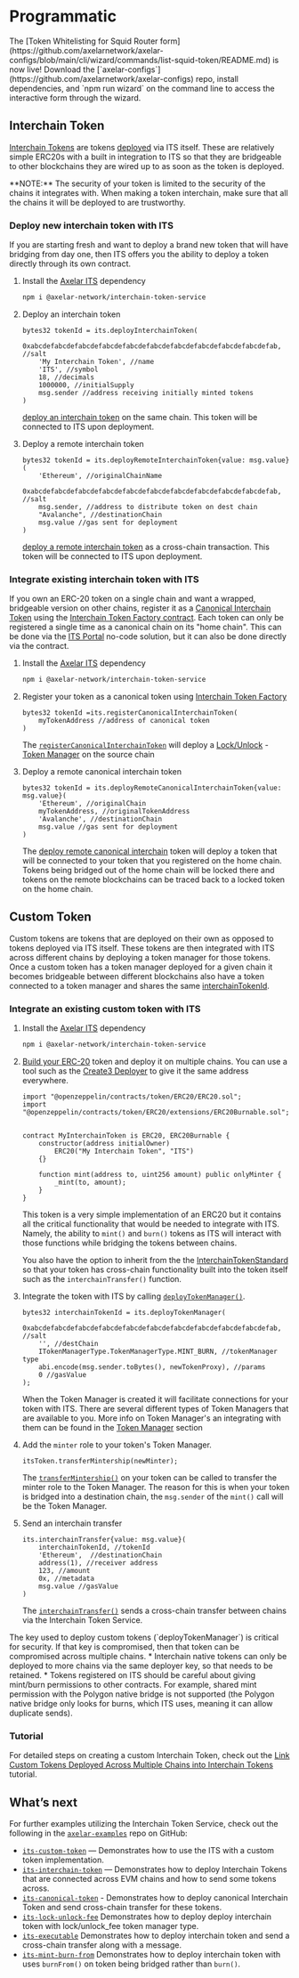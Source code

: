 # Programmatic

<Callout emoji="⭐">
  The [Token Whitelisting for Squid Router
  form](https://github.com/axelarnetwork/axelar-configs/blob/main/cli/wizard/commands/list-squid-token/README.md)
  is now live! Download the
  [`axelar-configs`](https://github.com/axelarnetwork/axelar-configs) repo,
  install dependencies, and `npm run wizard` on the command line to access the
  interactive form through the wizard.
</Callout>


## Interchain Token

[Interchain Tokens](https://github.com/axelarnetwork/interchain-token-service/blob/main/contracts/interchain-token/InterchainToken.sol) are tokens [deployed](https://github.com/axelarnetwork/interchain-token-service/blob/main/contracts/InterchainTokenService.sol#L327) via ITS itself. These are relatively simple ERC20s with a built in integration to ITS so that they are bridgeable to other blockchains they are wired up to as soon as the token is deployed.


<Callout emoji="🚨">
  **NOTE:** The security of your token is limited to the security of the chains
  it integrates with. When making a token interchain, make sure that all the
  chains it will be deployed to are trustworthy.
</Callout>


### Deploy new interchain token with ITS
If you are starting fresh and want to deploy a brand new token that will have bridging from day one, then ITS offers you the ability to deploy a token directly through its own contract.
1. Install the [Axelar ITS](https://www.npmjs.com/package/@axelar-network/interchain-token-service) dependency
   ```bash
   npm i @axelar-network/interchain-token-service
   ```
1. Deploy an interchain token
    ```solidity
    bytes32 tokenId = its.deployInterchainToken(
        0xabcdefabcdefabcdefabcdefabcdefabcdefabcdefabcdefabcdefabcdefab, //salt
        'My Interchain Token', //name
        'ITS', //symbol
        18, //decimals
        1000000, //initialSupply
        msg.sender //address receiving initially minted tokens
    )
    ```
    [deploy an interchain token](https://github.com/axelarnetwork/interchain-token-service/blob/9edc4318ac1c17231e65886eea72c0f55469d7e5/contracts/InterchainTokenFactory.sol#L118) on the same chain. This token will be connected to ITS upon deployment.

1. Deploy a remote interchain token
    ```solidity
    bytes32 tokenId = its.deployRemoteInterchainToken{value: msg.value}(
        'Ethereum', //originalChainName
        0xabcdefabcdefabcdefabcdefabcdefabcdefabcdefabcdefabcdefabcdefab, //salt
        msg.sender, //address to distribute token on dest chain
        "Avalanche", //destinationChain
        msg.value //gas sent for deployment
    )
    ```
    [deploy a remote interchain token](https://github.com/axelarnetwork/interchain-token-service/blob/9edc4318ac1c17231e65886eea72c0f55469d7e5/contracts/InterchainTokenFactory.sol#L163) as a cross-chain transaction. This token will be connected to ITS upon deployment.

### Integrate existing interchain token with ITS

If you own an ERC-20 token on a single chain and want a wrapped, bridgeable version on other chains, register it as a [Canonical Interchain Token](/dev/send-tokens/glossary/#canonical-interchain-token) using the [Interchain Token Factory contract](https://github.com/axelarnetwork/interchain-token-service/blob/main/contracts/InterchainTokenFactory.sol#L20). Each token can only be registered a single time as a canonical chain on its "home chain". This can be done via the [ITS Portal](/dev/send-tokens/interchain-tokens/quick-start/no-code/) no-code solution, but it can also be done directly via the contract.
1. Install the [Axelar ITS](https://www.npmjs.com/package/@axelar-network/interchain-token-service) dependency
   ```bash
   npm i @axelar-network/interchain-token-service
   ```

1. Register your token as a canonical token using [Interchain Token Factory](https://github.com/axelarnetwork/interchain-token-service/blob/main/contracts/InterchainTokenFactory.sol#L20)
    ```solidity
    bytes32 tokenId =its.registerCanonicalInterchainToken(
        myTokenAddress //address of canonical token
    )
    ```
    The [`registerCanonicalInterchainToken`](https://github.com/axelarnetwork/interchain-token-service/blob/9edc4318ac1c17231e65886eea72c0f55469d7e5/contracts/InterchainTokenFactory.sol#L240)  will deploy a [Lock/Unlock](/dev/send-tokens/glossary/#lockunlock) - [Token Manager](/dev/send-tokens/glossary/#token-manager) on the source chain

1. Deploy a remote canonical interchain token
    ```solidity
    bytes32 tokenId = its.deployRemoteCanonicalInterchainToken{value: msg.value}(
        'Ethereum', //originalChain
        myTokenAddress, //originalTokenAddress
        'Avalanche', //destinationChain
        msg.value //gas sent for deployment
    )
    ```
    The [deploy remote canonical interchain](https://github.com/axelarnetwork/interchain-token-service/blob/9edc4318ac1c17231e65886eea72c0f55469d7e5/contracts/InterchainTokenFactory.sol#L257) token will deploy a token that will be connected to your token that you registered on the home chain. Tokens being bridged out of the home chain will be locked there and tokens on the remote blockchains can be traced back to a locked token on the home chain. 

## Custom Token

Custom tokens are tokens that are deployed on their own as opposed to tokens deployed via ITS itself. These tokens are then integrated with ITS across different chains by deploying a token manager for those tokens. Once a custom token has a token manager deployed for a given chain it becomes bridgeable between different blockchains also have a token connected to a token manager and shares the same [interchainTokenId](https://github.com/axelarnetwork/interchain-token-service/blob/main/contracts/InterchainTokenService.sol#L228).

### Integrate an existing custom token with ITS

1. Install the [Axelar ITS](https://www.npmjs.com/package/@axelar-network/interchain-token-service) dependency

   ```bash
   npm i @axelar-network/interchain-token-service
   ```

1. [Build your ERC-20](https://docs.alchemy.com/docs/how-to-create-an-erc-20-token-4-steps) token and deploy it on multiple chains. You can use a tool such as the [Create3 Deployer](/dev/solidity-utilities/#create3-deployer) to give it the same address everywhere.

   ```solidity
   import "@openzeppelin/contracts/token/ERC20/ERC20.sol";
   import "@openzeppelin/contracts/token/ERC20/extensions/ERC20Burnable.sol";


   contract MyInterchainToken is ERC20, ERC20Burnable {
       constructor(address initialOwner)
           ERC20("My Interchain Token", "ITS")
       {}

       function mint(address to, uint256 amount) public onlyMinter {
           _mint(to, amount);
       }
   }
   ```

   This token is a very simple implementation of an ERC20 but it contains all the critical functionality that would be needed to integrate with ITS. Namely, the ability to `mint()` and `burn()` tokens as ITS will interact with those functions while bridging the tokens between chains.

   You also have the option to inherit from the the [InterchainTokenStandard](https://github.com/axelarnetwork/interchain-token-service/blob/main/contracts/interchain-token/InterchainTokenStandard.sol#L12) so that your token has cross-chain functionality built into the token itself such as the `interchainTransfer()` function.

1. Integrate the token with ITS by calling [`deployTokenManager()`](https://github.com/axelarnetwork/interchain-token-service/blob/9edc4318ac1c17231e65886eea72c0f55469d7e5/contracts/InterchainTokenService.sol#L276).

   ```solidity
   bytes32 interchainTokenId = its.deployTokenManager(
       0xabcdefabcdefabcdefabcdefabcdefabcdefabcdefabcdefabcdefabcdefab, //salt
       '', //destChain
       ITokenManagerType.TokenManagerType.MINT_BURN, //tokenManager type
       abi.encode(msg.sender.toBytes(), newTokenProxy), //params
       0 //gasValue
   );
   ```

   When the Token Manager is created it will facilitate connections for your token with ITS. There are several different types of Token Managers that are available to you. More info on Token Manager's an integrating with them can be found in the [Token Manager](/dev/send-tokens/interchain-tokens/token-manager/) section

1. Add the `minter` role to your token's Token Manager.

   ```solidity
   itsToken.transferMintership(newMinter);
   ```

   The [`transferMintership()`](https://github.com/axelarnetwork/interchain-token-service/blob/9223108211b977d9138fdd67d5b4a641fc35c18c/contracts/utils/Minter.sol#L31) on your token can be called to transfer the minter role to the Token Manager. The reason for this is when your token is bridged into a destination chain, the `msg.sender` of the `mint()` call will be the Token Manager.

1. Send an interchain transfer
   ```solidity
   its.interchainTransfer{value: msg.value}(
       interchainTokenId, //tokenId
       'Ethereum',  //destinationChain
       address(1), //receiver address
       123, //amount
       0x, //metadata
       msg.value //gasValue
   )
   ```
   The [`interchainTransfer()`](https://github.com/axelarnetwork/interchain-token-service/blob/9223108211b977d9138fdd67d5b4a641fc35c18c/contracts/interfaces/IInterchainTokenService.sol#L210) sends a cross-chain transfer between chains via the Interchain Token Service.

<Callout emoji="🚨">
  The key used to deploy custom tokens (`deployTokenManager`) is critical for
  security. If that key is compromised, then that token can be compromised
  across multiple chains. * Interchain native tokens can only be deployed to
  more chains via the same deployer key, so that needs to be retained. * Tokens
  registered on ITS should be careful about giving mint/burn permissions to
  other contracts. For example, shared mint permission with the Polygon native
  bridge is not supported (the Polygon native bridge only looks for burns, which
  ITS uses, meaning it can allow duplicate sends).
</Callout>

### Tutorial

For detailed steps on creating a custom Interchain Token, check out the [Link Custom Tokens Deployed Across Multiple Chains into Interchain Tokens](/dev/send-tokens/interchain-tokens/developer-guides/link-custom-tokens-deployed-across-multiple-chains-into-interchain-tokens/) tutorial.

## What’s next

For further examples utilizing the Interchain Token Service, check out the following in the [`axelar-examples`](https://github.com/axelarnetwork/axelar-examples/tree/main) repo on GitHub:

- [`its-custom-token`](https://github.com/axelarnetwork/axelar-examples/tree/main/examples/evm/its-custom-token) — Demonstrates how to use the ITS with a custom token implementation.
- [`its-interchain-token`](https://github.com/axelarnetwork/axelar-examples/tree/main/examples/evm/its-interchain-token) — Demonstrates how to deploy Interchain Tokens that are connected across EVM chains and how to send some tokens across.
- [`its-canonical-token`](https://github.com/axelarnetwork/axelar-examples/tree/main/examples/evm/its-canonical-token) - Demonstrates how to deploy canonical Interchain Token and send cross-chain transfer for these tokens.
- [`its-lock-unlock-fee`](https://github.com/axelarnetwork/axelar-examples/tree/main/examples/evm/its-lock-unlock-fee) Demonstrates how to deploy deploy interchain  token with lock/unlock_fee token manager type.
- [`its-executable`](https://github.com/axelarnetwork/axelar-examples/tree/main/examples/evm/its-executable) Demonstrates how to deploy interchain token and send a cross-chain transfer along with a message.
- [`its-mint-burn-from`](https://github.com/axelarnetwork/axelar-examples/tree/main/examples/evm/its-mint-burn-from) Demonstrates how to deploy interchain token with uses `burnFrom()` on token being bridged rather than `burn()`.

